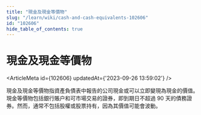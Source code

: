 ```yaml
---
title: "現金及現金等價物"
slug: "/learn/wiki/cash-and-cash-equivalents-102606"
id: "102606"
hide_table_of_contents: true
---
```



# 現金及現金等價物

<ArticleMeta id={102606} updatedAt={'2023-09-26 13:59:02'} />
<div className='border-solid border-b border-t-0 my-4 border-[var(--ifm-color-gray-300)]' />

現金及現金等價物指資產負債表中報告的公司現金或可以立即變現為現金的價值。現金等價物包括銀行賬户和可市場交易的證券，即到期日不超過 90 天的債務證券。然而，通常不包括股權或股票持有，因為其價值可能會波動。
